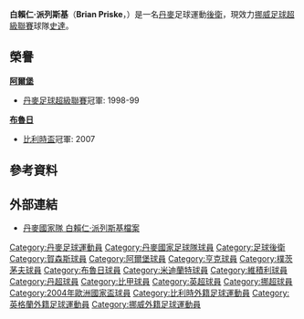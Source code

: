 {{noteta
|G1=uefa
|T=zh-hans:普里斯克;zh-hk:派列斯基;zh-tw:普里斯克;
}}
{{Infobox Football biography 2
| playername = 白賴仁·派列斯基<br>''Brian Priske''
| fullname   = 白賴仁·派列斯基·柏達臣
| englishfullname = Brian Priske Pedersen
| dateofbirth    = {{birth date and age|1977|5|14|df=y}}
| cityofbirth    = [[霍尔森斯|霍尔森斯]]
| countryofbirth = [[丹麥|丹麥]]
| height         = {{height|metres=1.88}}
| position       = [[後衛|後衛]]
| currentclub    = [[史達足球會|史達]]
| clubnumber     = 2
| youthyears1    =           |youthclubs1 = [[霍尔森斯联合俱乐部|霍尔森斯联合]]
| years1              = 1996–1997 |clubs1 = {{tsl|en|AC Horsens||荷森斯}}               |caps1 =     |goals1 =  
| years2              = 1997–1999 |clubs2 = {{tsl|en|Aarhus Fremad|}}    |caps2 = 50  |goals2 = 5
| years3              = 1999–2003 |clubs3 = [[阿爾堡足球會|阿爾堡]]                   |caps3 = 163 |goals3 = 1
| years4              = 2003–2005 |clubs4 = [[KRC亨克|亨克]]                        |caps4 = 68  |goals4 = 1
| years5              = 2005–2006 |clubs5 = [[朴茨茅斯足球俱乐部|樸茨茅夫]]            |caps5 = 30  |goals5 = 0
| years6              = 2006–2008 |clubs6 = [[布鲁日足球俱乐部|布鲁日]]                |caps6 = 64  |goals6 = 0
| years7              = 2008–2011 |clubs7 = [[維積利足球會|維積利]]  |caps7 = 61  |goals7 = 0
| years8              = 2010      |clubs8 = → [[中日德兰足球俱乐部|中日德蘭]]    |caps8 = 17  |goals8 = 1
| years9              = 2011–     |clubs9 = [[史達足球會|史達]]                     |caps9 = 15  |goals9 = 0
| nationalyears1      = 1998–1999 |nationalteam1 = [[丹麥21歲以下國家足球隊|丹麥U21]] |nationalcaps1 = 15 |nationalgoals1 = 0
| nationalyears2      = 2003–2007 |nationalteam2 = [[丹麥國家足球隊|丹麥]]                       |nationalcaps2 = 24 |nationalgoals2 = 0
<ref>[http://www.dbu.dk/landshold/landsholdsdatabasen/LBasePlayerInfo.aspx?playerid=4215&teamtypeid=330#match DBU Brian Priske national games record]</ref>
| pcupdate = 2011年 月 日
| ntupdate = 2011年7月27日
}}

'''白賴仁·派列斯基'''（'''Brian Priske'''，{{bd|1977年|5月14日|}}）是一名[[丹麥|丹麥]]足球運動[[後衛|後衛]]，現效力[[挪威足球超級聯賽|挪威足球超級聯賽]]球隊[[史達足球會|史達]]。



==榮譽==
'''[[阿爾堡足球會|阿爾堡]]'''
* [[丹麥足球超級聯賽|丹麥足球超級聯賽]]冠軍: 1998-99 

'''[[布魯日足球會|布魯日]]'''
* [[比利時盃|比利時盃]]冠軍: 2007


==參考資料==
{{reflist}}

==外部連結==
*[http://www.dbu.dk/landshold/landsholdsdatabasen/LBasePlayerInfo.aspx?playerid=4215 丹麥國家隊 白賴仁·派列斯基檔案] {{Wayback|url=http://www.dbu.dk/landshold/landsholdsdatabasen/LBasePlayerInfo.aspx?playerid=4215 |date=20190904032456 }}

{{2004年歐洲足球錦標賽丹麥參賽名單}}

{{DEFAULTSORT:Priske, Brian}}
[[Category:丹麥足球運動員|Category:丹麥足球運動員]]
[[Category:丹麥國家足球隊球員|Category:丹麥國家足球隊球員]]
[[Category:足球後衛|Category:足球後衛]]
[[Category:賀森斯球員|Category:賀森斯球員]]
[[Category:阿爾堡球員|Category:阿爾堡球員]]
[[Category:亨克球員|Category:亨克球員]]
[[Category:樸茨茅夫球員|Category:樸茨茅夫球員]]
[[Category:布魯日球員|Category:布魯日球員]]
[[Category:米迪蘭特球員|Category:米迪蘭特球員]]
[[Category:維積利球員|Category:維積利球員]]
[[Category:丹超球員|Category:丹超球員]]
[[Category:比甲球員|Category:比甲球員]]
[[Category:英超球員|Category:英超球員]]
[[Category:挪超球員|Category:挪超球員]]
[[Category:2004年歐洲國家盃球員|Category:2004年歐洲國家盃球員]]
[[Category:比利時外籍足球運動員|Category:比利時外籍足球運動員]]
[[Category:英格蘭外籍足球運動員|Category:英格蘭外籍足球運動員]]
[[Category:挪威外籍足球運動員|Category:挪威外籍足球運動員]]